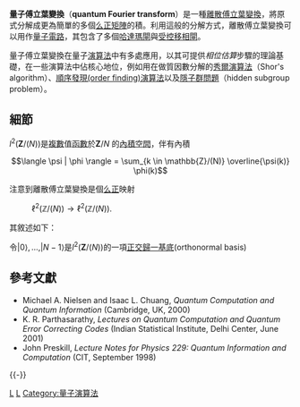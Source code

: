 {{NoteTA|G1=物理學|T=zh-hans:量子傅里叶变换; zh-hant:量子傅立葉變換;|1=zh:傅里叶; zh-hans:傅里叶; zh-hant:傅立葉;}}
{{傅里叶变换}}
'''量子傅立葉變換'''（'''quantum Fourier transform'''）是一種[[離散傅立葉變換|離散傅立葉變換]]，將原式分解成更為簡單的多個[[么正矩陣|么正矩陣]]的積。利用這般的分解方式，離散傅立葉變換可以用作[[量子電路|量子電路]]，其包含了多個[[量子閘#哈達瑪閘|哈達瑪閘]]與[[量子閘#相位偏移閘|受控移相閘]]。

量子傅立葉變換在量子[[演算法|演算法]]中有多處應用，以其可提供''相位估算''步驟的理論基礎，在一些演算法中佔核心地位，例如用在做質因數分解的[[秀爾演算法|秀爾演算法]]（Shor's algorithm）、[[順序發現演算法|順序發現(order finding)演算法]]以及[[隱子群問題|隱子群問題]]（hidden subgroup problem）。

== 細節 ==

''l''<sup>2</sup>('''Z'''/(''N''))是[[复数_(数学)|複數]]值[[函數|函數]]於'''Z'''/''N'' 的[[內積空間|內積空間]]，伴有內積

:<math> \langle \psi | \phi \rangle = \sum_{k \in \mathbb{Z}/(N)} \overline{\psi(k)} \phi(k) </math>

注意到離散傅立葉變換是個[[么正算符|么正]]映射

: <math> \ell^2(\mathbb{Z}/(N)) \rightarrow \ell^2(\mathbb{Z}/(N)). </math>

其敘述如下：

令<math>|0\rangle, \ldots, |N-1\rangle</math>是''l''<sup>2</sup>('''Z'''/(''N''))的一項[[正交基|正交歸一基底]](orthonormal basis)

== 參考文獻 ==
{{Refbegin}}
* Michael A. Nielsen and Isaac L. Chuang, ''Quantum Computation and Quantum Information'' (Cambridge, UK, 2000)
* K. R. Parthasarathy, ''Lectures on Quantum Computation and Quantum Error Correcting Codes'' (Indian Statistical Institute, Delhi Center, June 2001)
* John Preskill, ''Lecture Notes for Physics 229: Quantum Information and Computation'' (CIT, September 1998)
{{refend}}
{{-}}
{{量子計算}}

[[Category:量子信息|L]]
[[Category:傅里叶变换|L]]
[[Category:量子演算法|Category:量子演算法]]